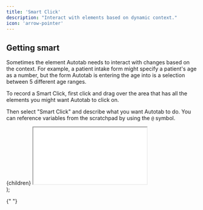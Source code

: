 ```yaml
---
title: 'Smart Click'
description: "Interact with elements based on dynamic context."
icon: 'arrow-pointer'
---
```


## Getting smart

Sometimes the element Autotab needs to interact with changes based on the context. For example, a patient intake form might specify a patient's age as a number, but the form Autotab is entering the age into is a selection between 5 different age ranges.

To record a Smart Click, first click and drag over the area that has all the elements you might want Autotab to click on.

Then select "Smart Click" and describe what you want Autotab to do. You can reference variables from the scratchpad by using the `@` symbol.

  <div
    style={{
      position: "relative",
      paddingBottom: "62.456140350877185%",
      height: 0,
      marginBottom: "var(--ifm-leading)",
    }}
  >
    {children}
    <iframe
      src={url}
      style={{
        position: "absolute",
        top: 0,
        left: 0,
        width: "100%",
        height: "100%",
      }}
    ></iframe>
  </div>
);

<EmbeddedVideo url="https://www.loom.com/embed/232474a6811243a78715d140fc11bd9a?sid=a934190f-61a4-40dd-93b4-c873ef03d023"></EmbeddedVideo>{" "}
